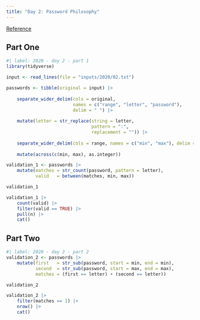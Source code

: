 ```yaml
---
title: "Day 2: Password Philosophy"
---
```


[Reference](https://adventofcode.com/2020/day/2)

## Part One

```r
#| label: 2020 - day 2 - part 1
library(tidyverse)

input <- read_lines(file = "inputs/2020/02.txt")

passwords <- tibble(original = input) |> 
    
    separate_wider_delim(cols = original,
                         names = c("range", "letter", "password"),
                         delim = " ") |>
    
    mutate(letter = str_replace(string = letter,
                                pattern = ":",
                                replacement = "")) |>
    
    separate_wider_delim(cols = range, names = c("min", "max"), delim = "-") |> 
    
    mutate(across(c(min, max), as.integer))

validation_1 <- passwords |> 
    mutate(matches = str_count(password, pattern = letter),
           valid   = between(matches, min, max))

validation_1

validation_1 |> 
    count(valid) |> 
    filter(valid == TRUE) |> 
    pull(n) |> 
    cat()
```

## Part Two

```r
#| label: 2020 - day 2 - part 2
validation_2 <- passwords |> 
    mutate(first   = str_sub(password, start = min, end = min),
           second  = str_sub(password, start = max, end = max),
           matches = (first == letter) + (second == letter))

validation_2

validation_2 |> 
    filter(matches == 1) |> 
    nrow() |> 
    cat()
```

